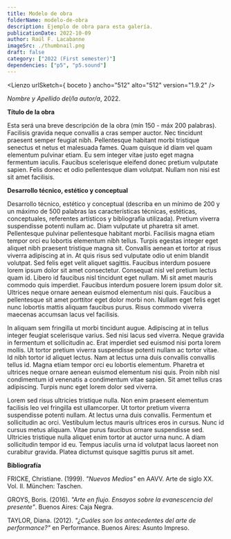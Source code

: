 ```yaml
---
title: Modelo de obra
folderName: modelo-de-obra
description: Ejemplo de obra para esta galería.
publicationDate: 2022-10-09
author: Raúl F. Lacabanne
imageSrc: ./thumbnail.png
draft: false
category: ["2022 (First semester)"]
dependencies: ["p5", "p5.sound"]
---
```




<Lienzo urlSketch={ boceto } ancho="512" alto="512" version="1.9.2" />

_Nombre y Apellido del/la autor/a_, 2022.

**Título de la obra**

Esta será una breve descripción de la obra (mín 150 - máx 200 palabras). Facilisis gravida neque convallis a cras semper auctor. Nec tincidunt praesent semper feugiat nibh. Pellentesque habitant morbi tristique senectus et netus et malesuada fames. Quam quisque id diam vel quam elementum pulvinar etiam. Eu sem integer vitae justo eget magna fermentum iaculis. Faucibus scelerisque eleifend donec pretium vulputate sapien. Felis donec et odio pellentesque diam volutpat. Nullam non nisi est sit amet facilisis.

**Desarrollo técnico, estético y conceptual**

Desarrollo técnico, estético y conceptual (describa en un mínimo de 200 y un máximo de 500 palabras las características técnicas, estéticas, conceptuales, referentes artísticos y bibliografía utilizada). Pretium viverra suspendisse potenti nullam ac. Diam vulputate ut pharetra sit amet. Pellentesque pulvinar pellentesque habitant morbi. Facilisis magna etiam tempor orci eu lobortis elementum nibh tellus. Turpis egestas integer eget aliquet nibh praesent tristique magna sit. Convallis aenean et tortor at risus viverra adipiscing at in. At quis risus sed vulputate odio ut enim blandit volutpat. Sed felis eget velit aliquet sagittis. Faucibus interdum posuere lorem ipsum dolor sit amet consectetur. Consequat nisl vel pretium lectus quam id. Libero id faucibus nisl tincidunt eget nullam. Mi sit amet mauris commodo quis imperdiet. Faucibus interdum posuere lorem ipsum dolor sit. Ultrices neque ornare aenean euismod elementum nisi quis. Faucibus a pellentesque sit amet porttitor eget dolor morbi non. Nullam eget felis eget nunc lobortis mattis aliquam faucibus purus. Risus commodo viverra maecenas accumsan lacus vel facilisis.

In aliquam sem fringilla ut morbi tincidunt augue. Adipiscing at in tellus integer feugiat scelerisque varius. Sed nisi lacus sed viverra. Neque gravida in fermentum et sollicitudin ac. Erat imperdiet sed euismod nisi porta lorem mollis. Ut tortor pretium viverra suspendisse potenti nullam ac tortor vitae. Id nibh tortor id aliquet lectus. Nam at lectus urna duis convallis convallis tellus id. Magna etiam tempor orci eu lobortis elementum. Pharetra et ultrices neque ornare aenean euismod elementum nisi quis. Proin nibh nisl condimentum id venenatis a condimentum vitae sapien. Sit amet tellus cras adipiscing. Turpis nunc eget lorem dolor sed viverra.

Lorem sed risus ultricies tristique nulla. Non enim praesent elementum facilisis leo vel fringilla est ullamcorper. Ut tortor pretium viverra suspendisse potenti nullam. At lectus urna duis convallis. Fermentum et sollicitudin ac orci. Vestibulum lectus mauris ultrices eros in cursus. Nunc id cursus metus aliquam. Vitae purus faucibus ornare suspendisse sed. Ultricies tristique nulla aliquet enim tortor at auctor urna nunc. A diam sollicitudin tempor id eu. Tempus iaculis urna id volutpat lacus laoreet non curabitur gravida. Platea dictumst quisque sagittis purus sit amet.

**Bibliografía**

FRICKE, Christiane. (1999). _"Nuevos Medios"_ en AAVV. Arte de siglo XX. Vol. II. München: Taschen.

GROYS, Boris. (2016). _"Arte en flujo. Ensayos sobre la evanescencia del presente"_. Buenos Aires: Caja Negra.

TAYLOR, Diana. (2012). _"¿Cuáles son los antecedentes del arte de performance?"_ en Performance. Buenos Aires: Asunto Impreso.
